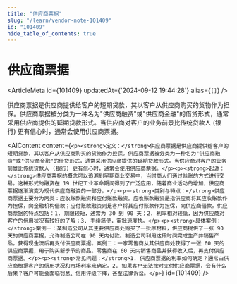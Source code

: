 ```yaml
---
title: "供应商票据"
slug: "/learn/vendor-note-101409"
id: "101409"
hide_table_of_contents: true
---
```



# 供应商票据

<ArticleMeta id={101409} updatedAt={'2024-09-12 19:44:28'} alias={`[]`} />
<div className='border-solid border-b border-t-0 my-4 border-[var(--ifm-color-gray-300)]' />

供应商票据是供应商提供给客户的短期贷款，其以客户从供应商购买的货物作为担保。供应商票据被分类为一种名为"供应商融资"或"供应商金融"的借贷形式，通常采用供应商提供的延期贷款形式。当供应商对客户的业务前景比传统贷款人 (银行) 更有信心时，通常会使用供应商票据。

<AIContent content={`<p><strong>定义：</strong>供应商票据是供应商提供给客户的短期贷款，其以客户从供应商购买的货物作为担保。供应商票据被分类为一种名为"供应商融资"或"供应商金融"的借贷形式，通常采用供应商提供的延期贷款形式。当供应商对客户的业务前景比传统贷款人 (银行) 更有信心时，通常会使用供应商票据。</p><p><strong>起源：</strong>供应商票据的概念可以追溯到早期商业交易中，当时商人们通过赊账的方式进行交易。这种形式的融资在 19 世纪工业革命期间得到了广泛应用，随着商业活动的增加，供应商票据逐渐演变为现代供应商融资的一部分。</p><p><strong>类别与特点：</strong>供应商票据主要分为两类：应收账款融资和应付账款融资。应收账款融资是指供应商将其应收账款作为担保，向金融机构借款；应付账款融资则是客户将其应付账款作为担保，向供应商借款。供应商票据的特点包括：1. 期限较短，通常为 30 到 90 天；2. 利率相对较低，因为供应商对客户的信用状况有较好的了解；3. 手续简便，审批速度快。</p><p><strong>具体案例：</strong>案例一：某制造公司从其主要供应商处购买了一批原材料，供应商提供了一张 90 天的供应商票据，允许制造公司在 90 天内付款。制造公司利用这段时间完成生产并销售产品，获得现金流后再支付供应商票据。案例二：一家零售商从其供应商处获得了一张 60 天的供应商票据，用于购买新季节的商品。零售商在 60 天内销售商品并获得收入后，再支付供应商票据。</p><p><strong>常见问题：</strong>1. 供应商票据的利率如何确定？通常由供应商根据客户的信用状况和市场利率来确定。2. 如果客户无法按时支付供应商票据，会有什么后果？客户可能会面临罚息、信用评级下降，甚至法律诉讼。</p>`} id={101409} />
